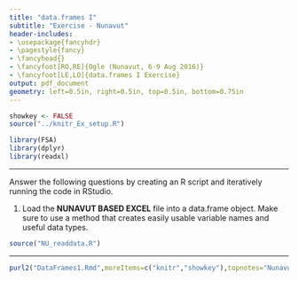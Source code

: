 ```yaml
---
title: "data.frames I"
subtitle: "Exercise - Nunavut"
header-includes:
- \usepackage{fancyhdr}
- \pagestyle{fancy}
- \fancyhead{}
- \fancyfoot[RO,RE]{Ogle (Nunavut, 6-9 Aug 2016)}
- \fancyfoot[LE,LO]{data.frames I Exercise}
output: pdf_document
geometry: left=0.5in, right=0.5in, top=0.5in, bottom=0.75in
---
```


```r
showkey <- FALSE
source("../knitr_Ex_setup.R")
```
```r
library(FSA)
library(dplyr)
library(readxl)
```

----

Answer the following questions by creating an R script and iteratively running the code in RStudio.

1. Load the **NUNAVUT BASED EXCEL** file into a data.frame object.  Make sure to use a method that creates easily usable variable names and useful data types.
```r
source("NU_readdata.R")
```



----

```r
purl2("DataFrames1.Rmd",moreItems=c("knitr","showkey"),topnotes="Nunavut 6-9-Aug-16")
```
